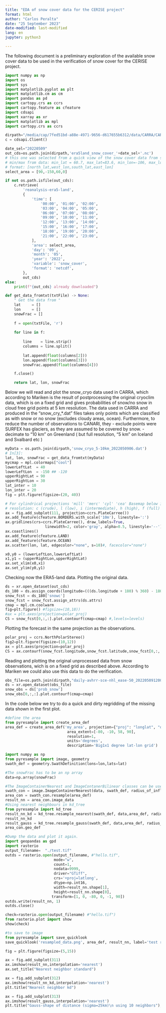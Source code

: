 ```yaml
---
title: "EDA of snow cover data for the CERISE project"
format: html
author: "Carlos Peralta"
date: "25 September 2023"
date-modified: last-modified
lang: en
jupyter: python3

---
```


The following document is a preliminary exploration of the
available snow cover data to be used in the verification
of snow cover for the CERISE project.

```python
import numpy as np
import os
import sys
import matplotlib.pyplot as plt
import matplotlib.cm as cm
import pandas as pd
import cartopy.crs as ccrs
import cartopy.feature as cfeature
import cdsapi
import xarray as xr
import matplotlib as mpl
import cartopy.crs as ccrs

dirpath="/media/cap/7fed51bd-a88e-4971-9656-d617655b6312/data/CARRA/CARRA_SW"
c = cdsapi.Client()

date_sel="20220509"
out_cds=os.path.join(dirpath,'era5land_snow_cover_'+date_sel+'.nc')
# this one was selected from a quick view of the snow cover data from snow_cryo
# min/max from data: min_lat = 60.7, max_lat=83.6, min_lon=-106, max_lon=31.5
# format: [north_lat,west_lon,south_lat,east_lon]
select_area = [90,-150,60,0]

if not os.path.isfile(out_cds):
    c.retrieve(
        'reanalysis-era5-land',
        {
            'time': [
                '00:00', '01:00', '02:00',
                '03:00', '04:00', '05:00',
                '06:00', '07:00', '08:00',
                '09:00', '10:00', '11:00',
                '12:00', '13:00', '14:00',
                '15:00', '16:00', '17:00',
                '18:00', '19:00', '20:00',
                '21:00', '22:00', '23:00',
            ],
            'area': select_area,
            'day': '09',
            'month': '05',
            'year': '2022',
            'variable': 'snow_cover',
            'format': 'netcdf',
        },
        out_cds)
else:
    print(f"{out_cds} already downloaded")

def get_data_fromtxt(txtFile) -> None:
    " Get the data from "
    lat     = []
    lon     = []
    snowFrac = []
    
    f = open(txtFile, 'r')
    
    for line in f:
        
        line    = line.strip()
        columns = line.split()
        
        lat.append(float(columns[2]))
        lon.append(float(columns[3]))
        snowFrac.append(float(columns[4]))

    f.close()

    return lat, lon, snowFrac

```
Below we will read and plot the snow_cryo data used in CARRA,
which according to Mariken is the result of postprocessing the original cryoclim data, which
is on a fixed grid and gives probabilities
of snow/no snow in cloud free grid points at 5 km resolution.
The data used in CARRA and produced in the "snow_cry_*.dat" files 
takes only points which are classified as with snow or no snow (excludes cloudy areas, ocean). 
Furthermore, to reduce the number of observations to CANARI, they
-  exclude points were SURFEX has glaciers, as they are assumed to be covered by snow. 
-  decimate to "10 km" on Greenland ( but full resolution, "5 km" on Iceland and Svalbard etc )


```python
myData = os.path.join(dirpath,'snow_cryo_5-10km_2022050906.dat')
# In[3]:
lat, lon, snowFrac = get_data_fromtxt(myData)
mycmap = mpl.colormaps["cool"]
lowerLeftLat  = 40
lowerLeftLon  = -150 ## -120
upperRightLat = 90
upperRightLon = 30
lat_inter = 10
lon_inter = 20
fig = plt.figure(figsize=(20, 40))

# For cylindrical projections 'mill' 'merc' 'cyl' 'cea' Basemap below is OK
# resolution: c (crude), l (low), i (intermediate), h (high), f (full)
ax = fig.add_subplot(111, projection=ccrs.PlateCarree())
ax.add_feature(cfeature.BORDERS.with_scale('10m'), linestyle=':')
ax.gridlines(crs=ccrs.PlateCarree(), draw_labels=True,
                  linewidth=2, color='gray', alpha=0.5, linestyle='--')
ax.coastlines()
ax.add_feature(cfeature.LAND)
ax.add_feature(cfeature.OCEAN)
ax.scatter(lon, lat, edgecolor="none", s=10)#, facecolor="none")

x0,y0 = (lowerLeftLon,lowerLeftLat)
x1,y1 = (upperRightLon,upperRightLat)
ax.set_xlim(x0,x1)
ax.set_ylim(y0,y1)

```

Checking now the ERA5-land data. Plotting the original data.
```python
ds = xr.open_dataset(out_cds)
ds_180 = ds.assign_coords(longitude=(((ds.longitude + 180) % 360) - 180)).sortby('longitude')
snow_fcst = ds_180['snowc']
snow_fcst = snow_fcst.assign_attrs(ds.attrs)
cmap = mpl.cm.coolwarm
fig=plt.figure() #figsize=(10,18))
#ax = plt.axes(projection=polar_proj)
CS = snow_fcst[0,:,:].plot.contourf(cmap=cmap) #,levels=levels)
```

Plotting the forecast in the same projection as the observations.
```python
polar_proj = ccrs.NorthPolarStereo()
fig2=plt.figure(figsize=(10,12))
ax = plt.axes(projection=polar_proj)
CS = ax.contourf(snow_fcst.longitude,snow_fcst.latitude,snow_fcst[0,:,:],transform=ccrs.PlateCarree(),cmap="RdBu_r")
```


Reading and plotting the original unprocessed data from snow observations, wich
is on a fixed grid as described above.
According to Mariken we could also use this data to do the verification.

```python
obs_file=os.path.join(dirpath,"daily-avhrr-sce-nhl_ease-50_202205091200.nc")
ds = xr.open_dataset(obs_file)
snow_obs = ds['prob_snow']
snow_obs[0,:,:].plot.contourf(cmap=cmap)
```

In the code below we try to do a quick and dirty regridding of the missing data shown in the first plot.
```python
#define the area
from pyresample import create_area_def
area_def = create_area_def('my_area', projection={"proj": "longlat", "datum": "WGS84"},#{'proj': 'latlong', 'lon_0': 0},
                            area_extent=[-80, -10, 58, 90],
                            resolution=1,
                            units='degrees',
                            description='Big1x1 degree lat-lon grid')

import numpy as np
from pyresample import image, geometry
swath_def = geometry.SwathDefinition(lons=lon,lats=lat)

#The snowFrac has to be an np array
data=np.array(snowFrac)

#The ImageContainerNearest and ImageContanerBilinear classes can be used for resampling of swaths as well as grids. Below is an example using nearest neighbour resampling.
swath_con = image.ImageContainerNearest(data, swath_def, radius_of_influence=5000)
area_con = swath_con.resample(area_def)
result_nn = area_con.image_data
#Using nearest neighbours in kd_tree
from pyresample import kd_tree
result_nn_kd = kd_tree.resample_nearest(swath_def, data,area_def, radius_of_influence=100000, epsilon=0.5) #radius in meters
result_nn_kd
result_gauss = kd_tree.resample_gauss(swath_def, data,area_def, radius_of_influence=50000, sigmas=25000)
area_con.geo_def

#Dump the data and plot it again.
import geopandas as gpd
import rasterio
output_filename=  "./test.tif"
outds = rasterio.open(output_filename, #"hello.tif",
                      mode="w",
                      count=1,
                      nodata=9999,
                      driver="GTiff",
                      crs='+proj=latlong',
                      dtype=np.int16,
                      width=result_nn.shape[1],
                      height=result_nn.shape[0],
                     transform=[1, 0, -80, 0, -1, 90])
outds.write(result_nn, 1)
outds.close()

check=rasterio.open(output_filename) #"hello.tif")
from rasterio.plot import show
show(check)

#to save to image
from pyresample import save_quicklook
save_quicklook('resampled_data.png', area_def, result_nn, label='test resample')

fig = plt.figure(figsize=(5,15))

ax = fig.add_subplot(311)
ax.imshow(result_nn,interpolation='nearest')
ax.set_title("Nearest neighbor standard")

ax = fig.add_subplot(312)
ax.imshow(result_nn_kd,interpolation='nearest')
plt.title("Nearest neighbor kd")

ax = fig.add_subplot(313)
ax.imshow(result_gauss,interpolation='nearest')
plt.title("Gauss-shape of distance (sigma=25km)\n using 10 neighbors");
```
